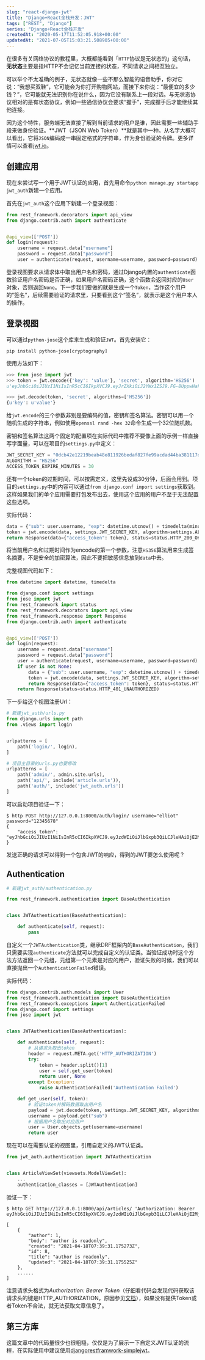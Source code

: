 ```yaml
---
slug: "react-django-jwt"
title: "Django+React全栈开发：JWT"
tags: ["REST", "Django"]
series: "Django+React全栈开发"
createdAt: "2020-05-17T11:52:05.918+00:00"
updatedAt: "2021-07-05T15:03:21.508905+00:00"
---
```


在很多有关网络协议的教程里，大概都能看到「`HTTP`协议是无状态的」这句话，**无状态**主要是指HTTP不会记忆当前连接的状态，不同请求之间相互独立。

可以举个不太准确的例子，无状态就像一些不那么智能的语音助手，你对它说：“我想买双鞋”，它可能会为你打开购物网站，而接下来你说：“最便宜的多少钱？”，它可能就无法识别你在说什么，因为它没有联系上一段对话。与无状态协议相对的是有状态协议，例如一些通信协议会要求“握手”，完成握手后才能继续其他连接。

因为这个特性，服务端无法直接了解到当前请求的用户是谁，因此需要一些辅助手段来做身份验证。**JWT（JSON Web Token）**就是其中一种。从名字大概可以看出，它将`JSON`编码成一串固定格式的字符串，作为身份验证的令牌。更多详情可以查看[jwt.io](https://jwt.io)。

## 创建应用

现在来尝试写一个用于JWT认证的应用，首先用命令`python manage.py startapp jwt_auth`新建一个应用。

首先在`jwt_auth`这个应用下新建一个登录视图：

```python
from rest_framework.decorators import api_view
from django.contrib.auth import authenticate


@api_view(['POST'])
def login(request):
    username = request.data["username"]
    password = request.data["password"]
    user = authenticate(request, username=username, password=password)
```

登录视图要求从请求体中取出用户名和密码，通过Django内置的`authenticate`函数验证用户名密码是否正确，如果用户名密码正确，这个函数会返回对应的`User`对象，否则返回`None`。下一步我们要做的就是生成一个`Token`，当作这个用户的“签名”，后续需要验证的请求里，只要看到这个“签名”，就表示是这个用户本人的操作。

## 登录视图

可以通过`python-jose`这个库来生成和验证`JWT`。首先安装它：

```shell
pip install python-jose[cryptography]
```

使用方法如下：

```python
>>> from jose import jwt
>>> token = jwt.encode({'key': 'value'}, 'secret', algorithm='HS256')
u'eyJhbGciOiJIUzI1NiIsInR5cCI6IkpXVCJ9.eyJrZXkiOiJ2YWx1ZSJ9.FG-8UppwHaFp1LgRYQQeS6EDQF7_6-bMFegNucHjmWg'

>>> jwt.decode(token, 'secret', algorithms=['HS256'])
{u'key': u'value'}
```

给`jwt.encode`的三个参数非别是要编码的值，密钥和签名算法。密钥可以用一个随机生成的字符串，例如使用`openssl rand -hex 32`命令生成一个32位随机数。

密钥和签名算法这两个固定的配置项在实际代码中推荐不要像上面的示例一样直接写字面量，可以在项目的`settings.py`中定义：

```python
JWT_SECRET_KEY = "0dcb42e12219beab48e811926bedaf827fe99acdad44ba381117d7e29648acf4"
ALGORITHM = "HS256"
ACCESS_TOKEN_EXPIRE_MINUTES = 30
```

还有一个token的过期时间，可以按需定义，这里先设成30分钟，后面会用到。项目的`settings.py`中的内容可以通过`from django.conf import settings`获取到。这样如果我们的单个应用需要打包发布出去，使用这个应用的用户不至于无法配置这些选项。

实际代码：

```python
data = {"sub": user.username, "exp": datetime.utcnow() + timedelta(minutes=settings.ACCESS_TOKEN_EXPIRE_MINUTES)}
token = jwt.encode(data, settings.JWT_SECRET_KEY, algorithm=settings.ALGORITHM)
return Response(data={"access_token": token}, status=status.HTTP_200_OK)

```

将当前用户名和过期时间作为encode的第一个参数，注意`HS356`算法用来生成签名摘要，不是安全的加密算法，因此不要把敏感信息放到`data`中去。

完整视图代码如下：

```python
from datetime import datetime, timedelta

from django.conf import settings
from jose import jwt
from rest_framework import status
from rest_framework.decorators import api_view
from rest_framework.response import Response
from django.contrib.auth import authenticate


@api_view(['POST'])
def login(request):
    username = request.data["username"]
    password = request.data["password"]
    user = authenticate(request, username=username, password=password)
    if user is not None:
        data = {"sub": user.username, "exp": datetime.utcnow() + timedelta(minutes=settings.ACCESS_TOKEN_EXPIRE_MINUTES)}
        token = jwt.encode(data, settings.JWT_SECRET_KEY, algorithm=settings.ALGORITHM)
        return Response(data={"access_token": token}, status=status.HTTP_200_OK)
    return Response(status=status.HTTP_401_UNAUTHORIZED)
```

下一步给这个视图注册Url：

```python
# 新建jwt_auth/urls.py
from django.urls import path
from .views import login


urlpatterns = [
    path('login/', login),
]

# 项目主目录的urls.py也要修改
urlpatterns = [
    path('admin/', admin.site.urls),
    path('api/', include('article.urls')),
    path('auth/', include('jwt_auth.urls'))
]
```

可以启动项目验证一下：

```shell
$ http POST http://127.0.0.1:8000/auth/login/ username="elliot" password="12345678"
{
    "access_token": "eyJhbGciOiJIUzI1NiIsInR5cCI6IkpXVCJ9.eyJzdWIiOiJlbGxpb3QiLCJleHAiOjE2MjU0OTU3MzZ9.JY9urGY27liuKdRvvdEEdpktHDpaxb7GF_qz63NyzcQ"
}

```

发送正确的请求可以得到一个包含JWT的响应，得到的JWT要怎么使用呢？

## Authentication

```python
# 新建jwt_auth/authentication.py

from rest_framework.authentication import BaseAuthentication


class JWTAuthentication(BaseAuthentication):

    def authenticate(self, request):
        pass
```

自定义一个`JWTAuthentication`类，继承DRF框架内的`BaseAuthentication`，我们只需要实现`authenticate`方法就可以完成自定义的认证类。当验证成功时这个方法方法返回一个元组，元组第一个元素是对应的用户，验证失败的时候，我们可以直接抛出一个`AuthenticationFailed`错误。

实际代码：

```python
from django.contrib.auth.models import User
from rest_framework.authentication import BaseAuthentication
from rest_framework.exceptions import AuthenticationFailed
from django.conf import settings
from jose import jwt


class JWTAuthentication(BaseAuthentication):

    def authenticate(self, request):
        # 从请求头取出token
        header = request.META.get('HTTP_AUTHORIZATION')
        try:
            token = header.split()[1]
            user = self.get_user(token)
            return user, None
        except Exception:
            raise AuthenticationFailed('Authentication Failed')

    def get_user(self, token):
        # 验证token并解码数据取出用户名
        payload = jwt.decode(token, settings.JWT_SECRET_KEY, algorithms=[settings.ALGORITHM])
        username = payload.get("sub")
        # 根据用户名取出对应用户
        user = User.objects.get(username=username)
        return user
```

现在可以在需要认证的视图里，引用自定义的JWT认证类。

```python
from jwt_auth.authentication import JWTAuthentication


class ArticleViewSet(viewsets.ModelViewSet):
    ...
    authentication_classes = [JWTAuthentication]

```

验证一下：

```shell
$ http GET http://127.0.0.1:8000/api/articles/ 'Authorization: Bearer eyJhbGciOiJIUzI1NiIsInR5cCI6IkpXVCJ9.eyJzdWIiOiJlbGxpb3QiLCJleHAiOjE2MjU0OTgwOTd9.oKveILGQ_C8cp33IZNjsz7pdvsMxVazd9CccCNXxSt0'

[
    {
        "author": 1,
        "body": "author is readonly",
        "created": "2021-04-18T07:39:31.175273Z",
        "id": 8,
        "title": "author is readonly",
        "updated": "2021-04-18T07:39:31.175525Z"
    },
    ......
]
```

注意请求头格式为*Authorization: Bearer Token*（仔细看代码会发现代码获取该请求头的键是HTTP_AUTHORIZATION，原因参见[文档](https://docs.djangoproject.com/en/3.2/ref/request-response/#django.http.HttpRequest.META)），如果没有提供Token或者Token不合法，就无法获取文章信息了。

## 第三方库

这篇文章中的代码量很少也很粗糙，仅仅是为了展示一下自定义JWT认证的流程，在实际使用中建议使用[djangorestframwork-simplejwt](https://github.com/jazzband/djangorestframework-simplejwt)。
